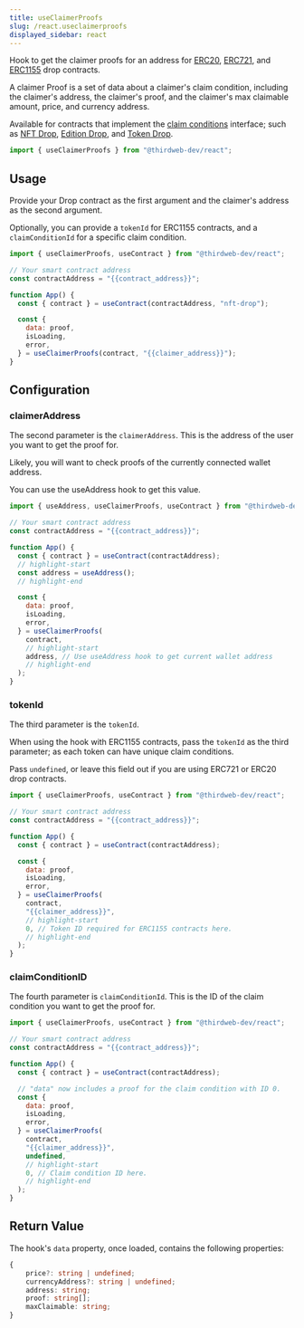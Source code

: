 ```yaml
---
title: useClaimerProofs
slug: /react.useclaimerproofs
displayed_sidebar: react
---
```



Hook to get the claimer proofs for an address for [ERC20](https://portal.thirdweb.com/contractkit/base-contracts/erc-20/erc20drop), [ERC721](https://portal.thirdweb.com/contractkit/base-contracts/erc-721/erc721drop), and [ERC1155](https://portal.thirdweb.com/contractkit/base-contracts/erc-1155/erc1155drop) drop contracts.

A claimer Proof is a set of data about a claimer's claim condition, including the claimer's address, the claimer's proof, and the claimer's max claimable amount, price, and currency address.

Available for contracts that implement the [claim conditions](/contractkit/interfaces/erc721claimablewithconditions)
interface; such as [NFT Drop](https://thirdweb.com/thirdweb.eth/DropERC721), [Edition Drop](https://thirdweb.com/thirdweb.eth/DropERC1155),
and [Token Drop](https://thirdweb.com/thirdweb.eth/DropERC20).

```jsx
import { useClaimerProofs } from "@thirdweb-dev/react";
```

## Usage

Provide your Drop contract as the first argument and the claimer's address as the second argument.

Optionally, you can provide a `tokenId` for ERC1155 contracts, and a `claimConditionId` for a specific claim condition.

```jsx
import { useClaimerProofs, useContract } from "@thirdweb-dev/react";

// Your smart contract address
const contractAddress = "{{contract_address}}";

function App() {
  const { contract } = useContract(contractAddress, "nft-drop");

  const {
    data: proof,
    isLoading,
    error,
  } = useClaimerProofs(contract, "{{claimer_address}}");
}
```

<!-- ## Demo Playground

Edit the code below to see how the hook works and what data is returned.

_Note: Playground uses the Goerli test network._

<UseClaimerProofs /> -->

## Configuration

### claimerAddress

The second parameter is the `claimerAddress`. This is the address of the user you want to get the proof for.

Likely, you will want to check proofs of the currently connected wallet address.

You can use the useAddress hook to get this value.

```jsx
import { useAddress, useClaimerProofs, useContract } from "@thirdweb-dev/react";

// Your smart contract address
const contractAddress = "{{contract_address}}";

function App() {
  const { contract } = useContract(contractAddress);
  // highlight-start
  const address = useAddress();
  // highlight-end

  const {
    data: proof,
    isLoading,
    error,
  } = useClaimerProofs(
    contract,
    // highlight-start
    address, // Use useAddress hook to get current wallet address
    // highlight-end
  );
}
```

### tokenId

The third parameter is the `tokenId`.

When using the hook with ERC1155 contracts, pass the `tokenId` as the third parameter; as each token can have unique claim conditions.

Pass `undefined`, or leave this field out if you are using ERC721 or ERC20 drop contracts.

```jsx
import { useClaimerProofs, useContract } from "@thirdweb-dev/react";

// Your smart contract address
const contractAddress = "{{contract_address}}";

function App() {
  const { contract } = useContract(contractAddress);

  const {
    data: proof,
    isLoading,
    error,
  } = useClaimerProofs(
    contract,
    "{{claimer_address}}",
    // highlight-start
    0, // Token ID required for ERC1155 contracts here.
    // highlight-end
  );
}
```

### claimConditionID

The fourth parameter is `claimConditionId`. This is the ID of the claim condition you want to get the proof for.

```jsx
import { useClaimerProofs, useContract } from "@thirdweb-dev/react";

// Your smart contract address
const contractAddress = "{{contract_address}}";

function App() {
  const { contract } = useContract(contractAddress);

  // "data" now includes a proof for the claim condition with ID 0.
  const {
    data: proof,
    isLoading,
    error,
  } = useClaimerProofs(
    contract,
    "{{claimer_address}}",
    undefined,
    // highlight-start
    0, // Claim condition ID here.
    // highlight-end
  );
}
```

## Return Value

The hook's `data` property, once loaded, contains the following properties:

```ts
{
    price?: string | undefined;
    currencyAddress?: string | undefined;
    address: string;
    proof: string[];
    maxClaimable: string;
}
```
